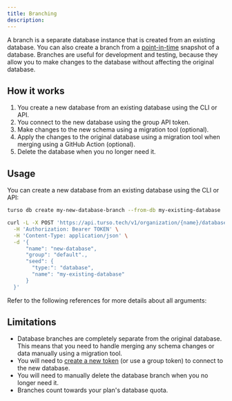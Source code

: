 ```yaml
---
title: Branching
description:
---
```


A branch is a separate database instance that is created from an existing database. You can also create a branch from a [point-in-time](/features/point-in-time-recovery) snapshot of a database. Branches are useful for development and testing, because they allow you to make changes to the database without affecting the original database.

## How it works

1. You create a new database from an existing database using the CLI or API.
2. You connect to the new database using the group API token.
3. Make changes to the new schema using a migration tool (optional).
4. Apply the changes to the original database using a migration tool when merging using a GitHub Action (optional).
5. Delete the database when you no longer need it.

## Usage

You can create a new database from an existing database using the CLI or API:

<CodeGroup>

```bash CLI
turso db create my-new-database-branch --from-db my-existing-database
```

```bash Platform API
curl -L -X POST 'https://api.turso.tech/v1/organization/{name}/databases' \
  -H 'Authorization: Bearer TOKEN' \
  -H 'Content-Type: application/json' \
  -d '{
      "name": "new-database",
      "group": "default".,
      "seed": {
        "type:": "database",
        "name": "my-existing-database"
      }
  }'
```

</CodeGroup>

Refer to the following references for more details about all arguments:

<CardGroup>

<Card title="CLI Reference" icon="terminal" href="/cli/db/create">

</Card>

<Card title="API Reference" icon="code" href="/api-reference/databases/create">

</Card>

</CardGroup>

## Limitations

- Database branches are completely separate from the original database. This means that you need to handle merging any schema changes or data manually using a migration tool.
- You will need to [create a new token](/cli/db/tokens/create) (or use a group token) to connect to the new database.
- You will need to manually delete the database branch when you no longer need it.
- Branches count towards your plan's database quota.
